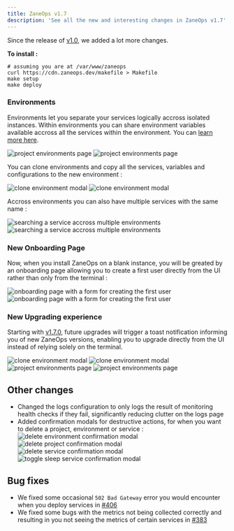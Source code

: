 ```yaml
---
title: ZaneOps v1.7
description: 'See all the new and interesting changes in ZaneOps v1.7'
---
```


Since the release of [v1.0](./announcing-v1.mdx), we added a lot more changes. 

**To install :**

```shell
# assuming you are at /var/www/zaneops
curl https://cdn.zaneops.dev/makefile > Makefile
make setup
make deploy
```

### Environments

Environments let you separate your services logically accross isolated instances. Within environments you 
can share environment variables available accross all the services within the environment. You can [learn more here](/knowledge-base/environments).

<img className="block dark:hidden" src="/images/project-environments-light.png" alt="project environments page" />
<img className="!hidden dark:!block" src="/images/project-environments-dark.png" alt="project environments page" />

You can clone environments and copy all the services, variables and configurations to the new environment : 

<img className="block dark:hidden" src="/images/project-clone-environment-light.png" alt="clone environment modal" />
<img className="!hidden dark:!block" src="/images/project-clone-environment-dark.png" alt="clone environment modal" />

Accross environments you can also have multiple services with the same name :

<img className="block dark:hidden" src="/images/project-environment-search-light.png" alt="searching a service accross multiple environments" />
<img className="!hidden dark:!block" src="/images/project-environment-search-dark.png" alt="searching a service accross multiple environments" />



### New Onboarding Page

Now, when you install ZaneOps on a blank instance, you will be greated by an onboarding page allowing you to create
a first user directly from the UI rather than only from the terminal :

<img className="block dark:hidden" src="/images/create-user-light.png" alt="onboarding page with a form for creating the first user" />
<img className="!hidden dark:!block" src="/images/create-user-dark.png" alt="onboarding page with a form for creating the first user" />



### New Upgrading experience

Starting with [v1.7.0](https://github.com/zane-ops/zane-ops/releases/tag/v1.7.0), 
future upgrades will trigger a toast notification informing you of new ZaneOps versions,
 enabling you to upgrade directly from the UI instead of relying solely on the terminal.

<img className="block dark:hidden" src="/images/new-version-toast-light.png" alt="clone environment modal" />
<img className="!hidden dark:!block" src="/images/new-version-toast-dark.png" alt="clone environment modal" />

<img className="block dark:hidden" src="/images/new-version-modal-light.png" alt="project environments page" />
<img className="!hidden dark:!block" src="/images/new-version-modal-dark.png" alt="project environments page" />


## Other changes

- Changed the logs configuration to only logs the result of monitoring health checks if they fail, significantly reducing clutter 
  on the logs page
- Added confirmation modals for destructive actions, for when you want to delete a project, environment or service :
  ![delete environment confirmation modal](/images/delete-environment-confirmation.png)
  ![delete project confirmation modal](/images/delete-project-confirmation.png)
  ![delete service confirmation modal](/images/delete-service-confirmation.png)
  ![toggle sleep service confirmation modal](/images/toggle-sleep-service-confirmation.png)

## Bug fixes

- We fixed some occasional `502 Bad Gateway` error you would encounter when you deploy services in [#406](https://github.com/zane-ops/zane-ops/pull/406)
- We fixed some bugs with the metrics not being collected correctly and resulting in you not seeing the metrics of certain services in [#383](https://github.com/zane-ops/zane-ops/pull/383)